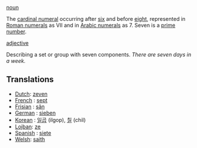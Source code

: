 [[noun]]

The [[cardinal numeral]] occurring after [[six]] and before [[eight]], represented in [[Roman numerals]] as VII and in [[Arabic numerals]] as 7. Seven is a [[prime number]].

[[adjective]]

Describing a set or group with seven components. ''There are seven days in a week.''


==Translations==
*[[Dutch]]: [[zeven]]
*[[French]] : [[sept]]
*[[Frisian]] : [[sân]]
*[[German]] : [[sieben]]
*[[Korean]] : [[일곱]] (ilgop), [[칠]] (chil)
*[[Lojban]]: [[ze]]
*[[Spanish]] : [[siete]]
*[[Welsh]]: [[saith]]